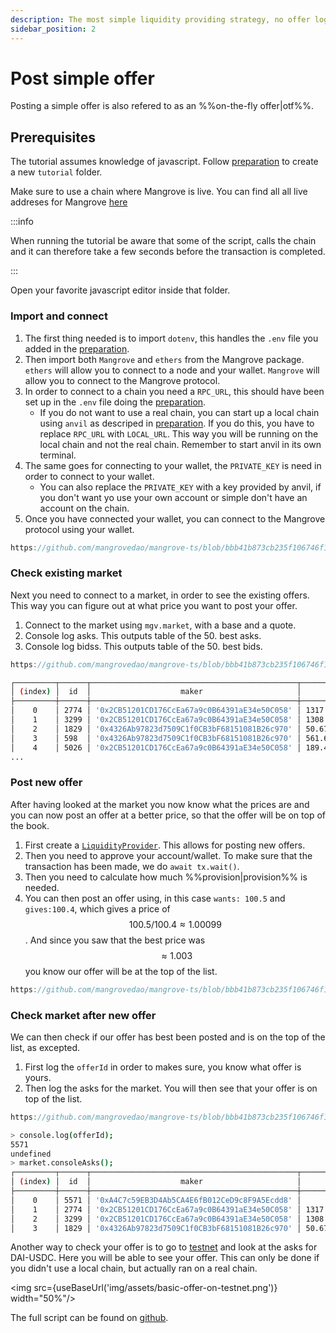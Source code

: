 ```yaml
---
description: The most simple liquidity providing strategy, no offer logic, just a Wallet.
sidebar_position: 2
---
```


# Post simple offer

Posting a simple offer is also refered to as an %%on-the-fly offer|otf%%.

## Prerequisites

The tutorial assumes knowledge of javascript. Follow [preparation](./preparation.md) to create a new `tutorial` folder.

Make sure to use a chain where Mangrove is live. You can find all all live addreses for Mangrove [here](../../contracts/technical-references/contract-addresses.md)

:::info

When running the tutorial be aware that some of the script, calls the chain and it can therefore take a few seconds before the transaction is completed.

:::

Open your favorite javascript editor inside that folder.

### Import and connect

1. The first thing needed is to import `dotenv`, this handles the `.env` file you added in the [preparation](./preparation.md).
2. Then import both `Mangrove` and `ethers` from the Mangrove package. `ethers` will allow you to connect to a node and your wallet. `Mangrove` will allow you to connect to the Mangrove protocol.
3. In order to connect to a chain you need a `RPC_URL`, this should have been set up in the `.env` file doing the [preparation](./preparation.md).
    - If you do not want to use a real chain, you can start up a local chain using `anvil` as descriped in [preparation](./preparation.md). If you do this, you have to replace `RPC_URL` with `LOCAL_URL`. This way you will be running on the local chain and not the real chain. Remember to start anvil in its own terminal.
4. The same goes for connecting to your wallet, the `PRIVATE_KEY` is need in order to connect to your wallet.
    - You can also replace the `PRIVATE_KEY` with a key provided by anvil, if you don't want yo use your own account or simple don't have an account on the chain.
5. Once you have connected your wallet, you can connect to the Mangrove protocol using your wallet.




```javascript reference
https://github.com/mangrovedao/mangrove-ts/blob/bbb41b873cb235f106746f113c720ec80da1a4f7/packages/mangrove.js/examples/tutorials/on-the-fly-offer.js#L1-L13
```

### Check existing market

Next you need to connect to a market, in order to see the existing offers. This way you can figure out at what price you want to post your offer.

1. Connect to the market using `mgv.market`, with a base and a quote.
2. Console log asks. This outputs table of the 50. best asks.
3. Console log bidss. This outputs table of the 50. best bids.

```javascript reference
https://github.com/mangrovedao/mangrove-ts/blob/bbb41b873cb235f106746f113c720ec80da1a4f7/packages/mangrove.js/examples/tutorials/on-the-fly-offer.js#L15-L20
```

``` bash
┌─────────┬──────┬──────────────────────────────────────────────┬────────────────────┬────────────────────────┐
│ (index) │  id  │                    maker                     │       volume       │         price          │
├─────────┼──────┼──────────────────────────────────────────────┼────────────────────┼────────────────────────┤
│    0    │ 2774 │ '0x2CB51201CD176CcEa67a9c0B64391aE34e50C058' │ 1317.1775894557795 │ 1.00337113885004310077 │
│    1    │ 3299 │ '0x2CB51201CD176CcEa67a9c0B64391aE34e50C058' │ 1308.2741138999688 │ 1.00337482875577922516 │
│    2    │ 1829 │ '0x4326Ab97823d7509C1f0CB3bF68151081B26c970' │ 50.674948479792484 │ 1.00337923422410191358 │
│    3    │ 598  │ '0x4326Ab97823d7509C1f0CB3bF68151081B26c970' │ 561.6921678391515  │ 1.00337932460078748916 │
│    4    │ 5026 │ '0x2CB51201CD176CcEa67a9c0B64391aE34e50C058' │ 189.47603337984367 │ 1.00338137023837699789 │
...
```

### Post new offer

After having looked at the market you now know what the prices are and you can now post an offer at a better price, so that the offer will be on top of the book.

1. First create a [`LiquidityProvider`](../technical-references/code/classes/LiquidityProvider). This allows for posting new offers.
2. Then you need to approve your account/wallet. To make sure that the transaction has been made, we do `await tx.wait()`.
3. Then you need to calculate how much %%provision|provision%% is needed.
4. You can then post an offer using, in this case `wants: 100.5` and `gives:100.4`, which gives a price of $$100.5/100.4\approx1.00099$$. And since you saw that the best price was $$\approx1.003$$ you know our offer will be at the top of the list.

```javascript reference
https://github.com/mangrovedao/mangrove-ts/blob/bbb41b873cb235f106746f113c720ec80da1a4f7/packages/mangrove.js/examples/tutorials/on-the-fly-offer.js#L22-L39
```

### Check market after new offer

We can then check if our offer has best been posted and is on the top of the list, as excepted.

1. First log the `offerId` in order to makes sure, you know what offer is yours.
2. Then log the asks for the market. You will then see that your offer is on top of the list.

```javascript reference
https://github.com/mangrovedao/mangrove-ts/blob/bbb41b873cb235f106746f113c720ec80da1a4f7/packages/mangrove.js/examples/tutorials/on-the-fly-offer.js#L41-L43
````


``` bash
> console.log(offerId);
5571
undefined
> market.consoleAsks();
┌─────────┬──────┬──────────────────────────────────────────────┬────────────────────┬────────────────────────┐
│ (index) │  id  │                    maker                     │       volume       │         price          │
├─────────┼──────┼──────────────────────────────────────────────┼────────────────────┼────────────────────────┤
│    0    │ 5571 │ '0xA4C7c59EB3D4Ab5CA4E6fB012CeD9c8F9A5Ecdd8' │       100.4        │ 1.00099601593625498008 │
│    1    │ 2774 │ '0x2CB51201CD176CcEa67a9c0B64391aE34e50C058' │ 1317.1775894557795 │ 1.00337113885004310077 │
│    2    │ 3299 │ '0x2CB51201CD176CcEa67a9c0B64391aE34e50C058' │ 1308.2741138999688 │ 1.00337482875577922516 │
│    3    │ 1829 │ '0x4326Ab97823d7509C1f0CB3bF68151081B26c970' │ 50.674948479792484 │ 1.00337923422410191358 │
```

Another way to check your offer is to go to [testnet](https://testnet.mangrove.exchange/trade) and look at the asks for DAI-USDC. Here you will be able to see your offer. This can only be done if you didn't use a local chain, but actually ran on a real chain.



<img src={useBaseUrl('img/assets/basic-offer-on-testnet.png')} width="50%"/>


The full script can be found on [github](https://github.com/mangrovedao/mangrove-ts/blob/3fd5dc57435d5cb9edd524a67f850cbeeee03ecd/packages/mangrove.js/examples/tutorials/on-the-fly-offer.js).